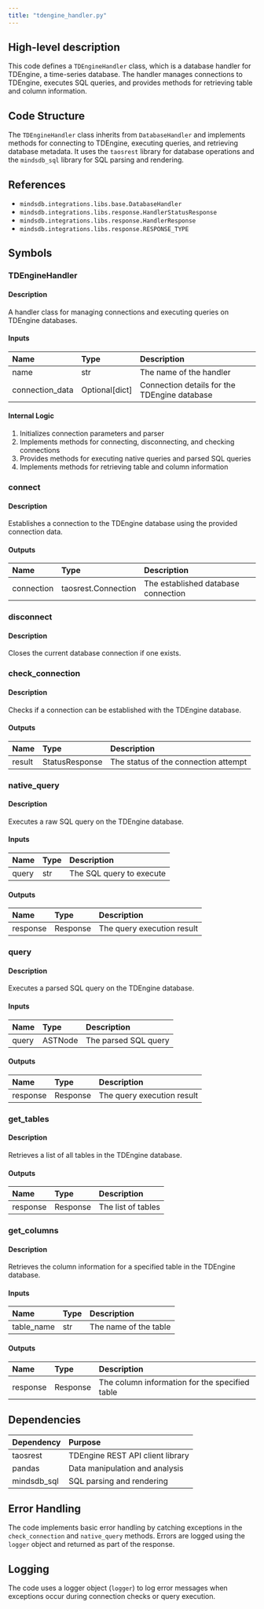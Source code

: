 ```yaml
---
title: "tdengine_handler.py"
---
```


## High-level description
This code defines a `TDEngineHandler` class, which is a database handler for TDEngine, a time-series database. The handler manages connections to TDEngine, executes SQL queries, and provides methods for retrieving table and column information.

## Code Structure
The `TDEngineHandler` class inherits from `DatabaseHandler` and implements methods for connecting to TDEngine, executing queries, and retrieving database metadata. It uses the `taosrest` library for database operations and the `mindsdb_sql` library for SQL parsing and rendering.

## References
- `mindsdb.integrations.libs.base.DatabaseHandler`
- `mindsdb.integrations.libs.response.HandlerStatusResponse`
- `mindsdb.integrations.libs.response.HandlerResponse`
- `mindsdb.integrations.libs.response.RESPONSE_TYPE`

## Symbols

### TDEngineHandler
#### Description
A handler class for managing connections and executing queries on TDEngine databases.

#### Inputs
| Name | Type | Description |
|:-----|:-----|:------------|
| name | str | The name of the handler |
| connection_data | Optional[dict] | Connection details for the TDEngine database |

#### Internal Logic
1. Initializes connection parameters and parser
2. Implements methods for connecting, disconnecting, and checking connections
3. Provides methods for executing native queries and parsed SQL queries
4. Implements methods for retrieving table and column information

### connect
#### Description
Establishes a connection to the TDEngine database using the provided connection data.

#### Outputs
| Name | Type | Description |
|:-----|:-----|:------------|
| connection | taosrest.Connection | The established database connection |

### disconnect
#### Description
Closes the current database connection if one exists.

### check_connection
#### Description
Checks if a connection can be established with the TDEngine database.

#### Outputs
| Name | Type | Description |
|:-----|:-----|:------------|
| result | StatusResponse | The status of the connection attempt |

### native_query
#### Description
Executes a raw SQL query on the TDEngine database.

#### Inputs
| Name | Type | Description |
|:-----|:-----|:------------|
| query | str | The SQL query to execute |

#### Outputs
| Name | Type | Description |
|:-----|:-----|:------------|
| response | Response | The query execution result |

### query
#### Description
Executes a parsed SQL query on the TDEngine database.

#### Inputs
| Name | Type | Description |
|:-----|:-----|:------------|
| query | ASTNode | The parsed SQL query |

#### Outputs
| Name | Type | Description |
|:-----|:-----|:------------|
| response | Response | The query execution result |

### get_tables
#### Description
Retrieves a list of all tables in the TDEngine database.

#### Outputs
| Name | Type | Description |
|:-----|:-----|:------------|
| response | Response | The list of tables |

### get_columns
#### Description
Retrieves the column information for a specified table in the TDEngine database.

#### Inputs
| Name | Type | Description |
|:-----|:-----|:------------|
| table_name | str | The name of the table |

#### Outputs
| Name | Type | Description |
|:-----|:-----|:------------|
| response | Response | The column information for the specified table |

## Dependencies
| Dependency | Purpose |
|:-----------|:--------|
| taosrest | TDEngine REST API client library |
| pandas | Data manipulation and analysis |
| mindsdb_sql | SQL parsing and rendering |

## Error Handling
The code implements basic error handling by catching exceptions in the `check_connection` and `native_query` methods. Errors are logged using the `logger` object and returned as part of the response.

## Logging
The code uses a logger object (`logger`) to log error messages when exceptions occur during connection checks or query execution.